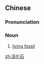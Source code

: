 ==Chinese==
{{zh-forms|type=12}}

===Pronunciation===
{{zh-pron
|m=huóhuàshí
|c=wut6 faa3 sek6
|cat=n
}}

===Noun===
{{zh-noun}}

# [[living fossil]]

[[zh:活化石]]